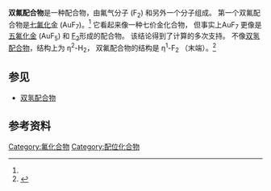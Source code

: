 '''双氟配合物'''是一种配合物，由氟气分子 (F<sub>2</sub>) 和另外一个分子组成。 第一个双氟配合物是[[七氟化金|七氟化金]] (AuF<sub>7</sub>)。<ref name=dokl/> 它看起来像一种七价金化合物， 但事实上AuF<sub>7</sub> 更像是[[五氟化金|五氟化金]] (AuF<sub>5</sub>) 和 [[氟气|F<sub>2</sub>]]形成的配合物。 该结论得到了计算的多次支持。  不像[[双氢配合物|双氢配合物]]，结构上为 η<sup>2</sup>-H<sub>2</sub>， 双氟配合物的结构是 η<sup>1</sup>-F<sub>2</sub> （末端）。<ref>{{cite journal |doi=10.1021/acs.inorgchem.9b01139|title=Theoretical Search for the Highest Valence States of the Coinage Metals: Roentgenium Heptafluoride May Exist|year=2019|last1=Conradie|first1=Jeanet|last2=Ghosh|first2=Abhik|journal=Inorganic Chemistry|volume=58|issue=13|pages=8735–8738|pmid=31203606}}</ref>

==参见==
*[[双氢配合物|双氢配合物]]

==参考资料==
{{Reflist|refs=
<ref name=dokl>{{cite journal|author1=Timakov, A. A. |author2=Prusakov, V. N. |author3=Drobyshevskii, Y. V. |journal=Doklady Akademii Nauk SSSR|title=Gold Heptafluoride|language=ru|year=1986|volume=291|pages=125–128}}</ref>
}}

{{配合物}}
{{inorganic-compound-stub}}

[[Category:氟化合物|Category:氟化合物]]

[[Category:配位化合物|Category:配位化合物]]